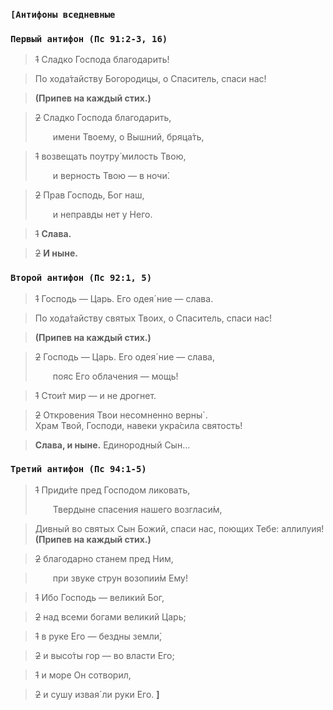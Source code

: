 ### <b>`[Антифоны вседневные`</b>

### `Первый антифон (Пс 91:2-3, 16)`

> ~~1~~ Сладко Господа благодарить!

> По хода́тайству Богородицы, о Спаситель, спаси нас!

> **(Припев на каждый стих.)**

> ~~2~~ Сладко Господа благодарить,
>
> &emsp;&emsp;имени Твоему, о Вышний, бряца́ть,

> ~~1~~ возвещать поутру́ милость Твою,
>
> &emsp;&emsp;и верность Твою — в ночи́.

> ~~2~~ Прав Господь, Бог наш,
>
> &emsp;&emsp;и неправды нет у Него.

> ~~1~~ **Слава.**

> ~~2~~ **И ныне.**

### `Второй антифон (Пс 92:1, 5)`

> ~~1~~ Господь&nbsp;— Царь. Его одея´ние&nbsp;— слава.

> По хода́тайству святых Твоих, о Спаситель, спаси нас!

> **(Припев на каждый стих.)**

> ~~2~~ Господь&nbsp;— Царь. Его одея´ние&nbsp;— слава,
>
> &emsp;&emsp;пояс Его облачения&nbsp;— мощь!

> ~~1~~ Стои́т мир&nbsp;— и не дрогнет.

> ~~2~~ Откровения Твои несомненно верны`.  
> Храм Твой, Господи, навеки укра́сила святость!

> **Слава, и ныне.** Единородный Сын…

### `Третий антифон (Пс 94:1-5)`

> ~~1~~ Приди́те пред Господом ликовать,
>
> &emsp;&emsp;Твердыне спасения нашего возгласи́м,

> Дивный во святых Сын Божий, спаси нас, поющих Тебе: аллилуия! **(Припев на каждый стих.)**

> ~~2~~ благодарно станем пред Ним,

> &emsp;&emsp;при звуке струн возопии́м Ему!

> ~~1~~ Ибо Господь — великий Бог,

> ~~2~~ над всеми богами великий Царь;

> ~~1~~ в руке Его — бездны земли́,

> ~~2~~ и высо́ты гор — во власти Его;

> ~~1~~ и море Он сотворил,

> ~~2~~ и сушу извая´ли руки Его. **<b>]</b>**

